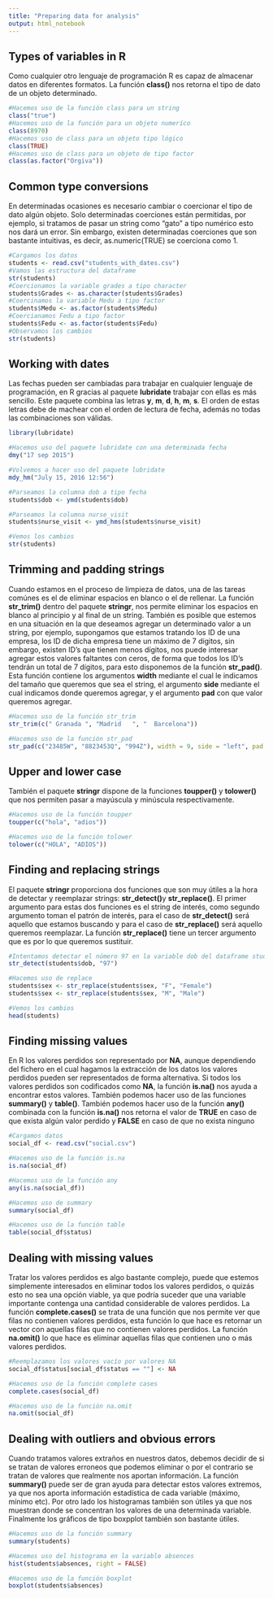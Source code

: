 ```yaml
---
title: "Preparing data for analysis"
output: html_notebook
---
```


## Types of variables in R

Como cualquier otro lenguaje de programación R es capaz de almacenar datos en diferentes formatos. La función **class()** nos retorna el tipo de dato de un objeto determinado. 

```r
#Hacemos uso de la función class para un string
class("true")
#Hacemos uso de la función para un objeto numeríco
class(8970)
#Hacemos uso de class para un objeto tipo lógico
class(TRUE)
#Hacemos uso de class para un objeto de tipo factor
class(as.factor("Orgiva"))
```

## Common type conversions

En determinadas ocasiones es necesario cambiar o coercionar el tipo de dato algún objeto. Solo determinadas coerciones están permitidas, por ejemplo, si tratamos de pasar un string como "gato" a tipo numérico esto nos dará un error. Sin embargo, existen determinadas coerciones que son bastante intuitivas, es decir, as.numeric(TRUE) se coerciona como 1. 

```r
#Cargamos los datos
students <- read.csv("students_with_dates.csv")
#Vamos las estructura del dataframe 
str(students)
#Coercionamos la variable grades a tipo character
students$Grades <- as.character(students$Grades)
#Coercinamos la variable Medu a tipo factor
students$Medu <- as.factor(students$Medu)
#Coercianamos Fedu a tipo factor
students$Fedu <- as.factor(students$Fedu)
#Observamos los cambios
str(students)
```

## Working with dates

Las fechas pueden ser cambiadas para trabajar en cualquier lenguaje de programación, en R gracias al paquete **lubridate** trabajar con ellas es más sencillo. Este paquete combina las letras **y**, **m**, **d**, **h**, **m**, **s**. El orden de estas letras debe de machear con el orden de lectura de fecha, además no todas las combinaciones son válidas. 

```r
library(lubridate)

#Hacemos uso del paquete lubridate con una determinada fecha
dmy("17 sep 2015")

#Volvemos a hacer uso del paquete lubridate
mdy_hm("July 15, 2016 12:56")

#Parseamos la columna dob a tipo fecha
students$dob <- ymd(students$dob)

#Parseamos la columna nurse_visit
students$nurse_visit <- ymd_hms(students$nurse_visit)

#Vemos los cambios
str(students)
```

## Trimming and padding strings

Cuando estamos en el proceso de limpieza de datos, una de las tareas comúnes es el de eliminar espacios en blanco o el de rellenar. La función **str_trim()** dentro del paquete **stringr**, nos permite eliminar los espacios en blanco al principio y al final de un string. También es posible que estemos en una situación en la que deseamos agregar un determinado valor a un string, por ejemplo, supongamos que estamos tratando los ID de una empresa, los ID de dicha empresa tiene un máximo de 7 dígitos, sin embargo, existen ID's que tienen menos dígitos, nos puede interesar agregar estos valores faltantes con ceros, de forma que todos los ID's tendrán un total de 7 dígitos, para esto disponemos de la función **str_pad()**. Esta función contiene los argumentos **width** mediante el cual le indicamos del tamaño que queremos que sea el string, el argumento **side** mediante el cual indicamos donde queremos agregar, y el argumento **pad** con que valor queremos agregar.

```r
#Hacemos uso de la función str_trim
str_trim(c(" Granada ", "Madrid   ", "  Barcelona"))

#Hacemos uso de la función str_pad
str_pad(c("23485W", "8823453Q", "994Z"), width = 9, side = "left", pad = "0")
```

## Upper and lower case

También el paquete **stringr** dispone de la funciones **toupper()**  y **tolower()** que nos permiten pasar a mayúscula y minúscula respectivamente.

```r
#Hacemos uso de la función toupper
toupper(c("hola", "adios"))

#Hacemos uso de la función tolower
tolower(c("HOLA", "ADIOS"))
```

## Finding and replacing strings

El paquete **stringr** proporciona dos funciones que son muy útiles a la hora de detectar y reemplazar strings: **str_detect()**y **str_replace()**.  El primer argumento para estas dos funciones es el string de interés, como segundo argumento toman el patrón de interés, para el caso de **str_detect()** será aquello que estamos buscando y para el caso de **str_replace()** será aquello queremos reemplazar. La función **str_replace()** tiene un tercer argumento que es por lo que queremos sustituir.

```r
#Intentamos detectar el número 97 en la variable dob del dataframe students
str_detect(students$dob, "97")

#Hacemos uso de replace
students$sex <- str_replace(students$sex, "F", "Female")
students$sex <- str_replace(students$sex, "M", "Male")

#Vemos los cambios 
head(students)
```

## Finding missing values

En R los valores perdidos son representado por **NA**, aunque dependiendo del fichero en el cual hagamos la extracción de los datos los valores perdidos pueden ser representados de forma alternativa. Si todos los valores perdidos son codificados como **NA**, la función **is.na()** nos ayuda a encontrar estos valores. También podemos hacer uso de las funciones **summary()** y **table()**. También podemos hacer uso de la función **any()** combinada con la función **is.na()** nos retorna el valor de **TRUE** en caso de que exista algún valor perdido y **FALSE** en caso de que no exista ninguno

```r
#Cargamos datos
social_df <- read.csv("social.csv")

#Hacemos uso de la función is.na
is.na(social_df)

#Hacemos uso de la función any
any(is.na(social_df))

#Hacemos uso de summary
summary(social_df)

#Hacemos uso de la función table
table(social_df$status)
```

## Dealing with missing values

Tratar los valores perdidos es algo bastante complejo, puede que estemos simplemente interesados en eliminar todos los valores perdidos, o quizás esto no sea una opción viable, ya que podría suceder que una variable importante contenga una cantidad considerable de valores perdidos. La función **complete.cases()** se trata de una función que nos permite ver que filas no contienen valores perdidos, esta función lo que hace es retornar un vector con aquellas filas que no contienen valores perdidos. La función **na.omit()** lo que hace es eliminar aquellas filas que contienen uno o más valores perdidos.

```r
#Reemplazamos los valores vacío por valores NA
social_df$status[social_df$status == ""] <- NA

#Hacemos uso de la función complete cases
complete.cases(social_df)

#Hacemos uso de la función na.omit
na.omit(social_df)
```

## Dealing with outliers and obvious errors

Cuando tratamos valores extraños en nuestros datos, debemos decidir de si se tratan de valores erroneos que podemos eliminar o por el contrario se tratan de valores que realmente nos aportan información. La función **summary()** puede ser de gran ayuda para detectar estos valores extremos, ya que nos aporta información estadística de cada variable (máximo, mínimo etc). Por otro lado los histogramas también son útiles ya que nos muestran donde se concentran los valores de una determinada variable. Finalmente los gráficos de tipo boxpplot también son bastante útiles.

```r
#Hacemos uso de la función summary
summary(students)

#Hacemos uso del histograma en la variable absences
hist(students$absences, right = FALSE)

#Hacemos uso de la función boxplot
boxplot(students$absences)
```

